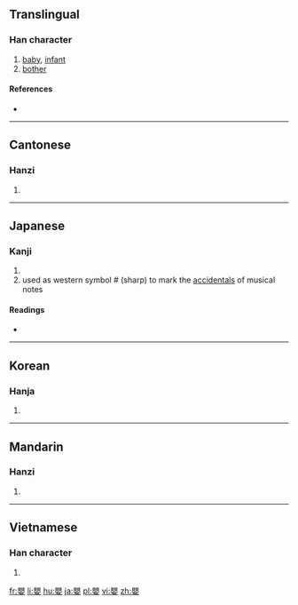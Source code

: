 {{also|婴}}
==Translingual==

===Han character===
{{Han char|rn=38|rad=女|as=14|sn=17|four=6640<sub>4</sub>|canj=月金女 (BCV)|ids=⿱[[賏]][[女]]}}

# [[baby]], [[infant]]
# [[bother]]

====References====
* {{Han ref|kx=0273.040|dkj=06828|dj=0541.100|hdz=21086.080|uh=5B30|ud=23344|bh=C0A6|bd=49318}}

----

==Cantonese==

===Hanzi===
{{yue-hanzi|jyut=|y=ying1|sim=婴}}

# {{defn|lang=yue|sort=女14}}

----

==Japanese==

===Kanji===
{{ja-kanji|grade=|rs=女14}}

# {{defn|lang=ja|sort=女14}}
# used as western symbol # (sharp) to mark the [[accidentals]] of musical notes
====Readings====
* {{ja-readings|on=[[えい]] (ei)|kun=[[ふれる]] (fureru), [[みどりご]] (midorigo)}}

----

==Korean==

===Hanja===
{{ko-hanja|hangeul=영|rv=yeong|mr=yŏng}}

# {{defn|lang=ko|sort=女14}}

----

==Mandarin==

===Hanzi===
{{cmn-hanzi|sim=婴|pin=[[yīng]] ([[ying1]])|wg=ying<sup>1</sup>}}

# {{defn|lang=cmn|sort=女14}}

----

==Vietnamese==

===Han character===
{{vi-hantu|[[anh]]|rs=女14}}

# {{defn|lang=vi|sort=女14}}

[[fr:嬰]]
[[li:嬰]]
[[hu:嬰]]
[[ja:嬰]]
[[pl:嬰]]
[[vi:嬰]]
[[zh:嬰]]